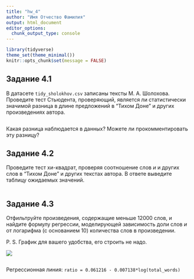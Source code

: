 ```yaml
---
title: "hw_4"
author: "Имя Отчество Фамилия"
output: html_document
editor_options: 
  chunk_output_type: console
---
```


```r
library(tidyverse)
theme_set(theme_minimal())
knitr::opts_chunk$set(message = FALSE)
```

## Задание 4.1

В датасете `tidy_sholokhov.csv` записаны тексты М. А. Шолохова. Проведите тест Стьюдента, проверяющий, является ли статистически значимой разница в длине предложений в "Тихом Доне" и других произведениях автора.

```r

```

Какая разница наблюдается в данных? Можете ли прокомментировать эту разницу?

## Задание 4.2

Проведите тест хи-квадрат, проверяя соотношение слов *и* и других слов в "Тихом Доне" и других текстах автора. В ответе выведите таблицу ожидаемых значений.

```r

```

## Задание 4.3

Отфильтруйте произведения, содержащие меньше 12000 слов, и найдите формулу регрессии, моделирующей зависимость доли слов *и* от логарифма (с основанием 10)  количества слов в произведении.

P. S. График для вашего удобства, его строить не надо.

![](regression.png)

```r
```

Регрессионная линия: `ratio = 0.061216 - 0.007138*log(total_words)`